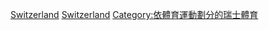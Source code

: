 {{Commonscat|Badminton in Switzerland}}

[[Category:各國羽毛球|Switzerland]]
[[Category:歐洲羽毛球|Switzerland]]
[[Category:依體育運動劃分的瑞士體育|Category:依體育運動劃分的瑞士體育]]